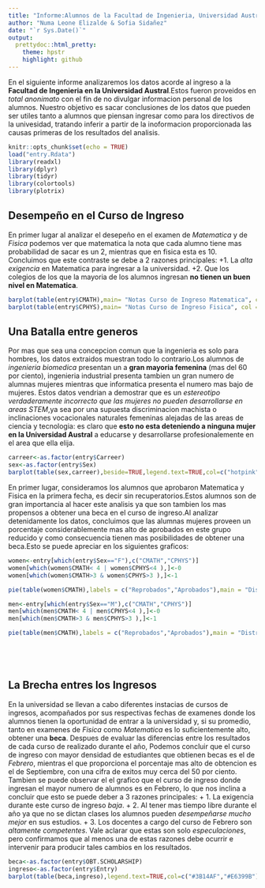 ```yaml
---
title: "Informe:Alumnos de la Facultad de Ingenieria, Universidad Austral"
author: "Numa Leone Elizalde & Sofia Sidañez"
date: "`r Sys.Date()`"
output:
  prettydoc::html_pretty:
    theme: hpstr
    highlight: github
---
```

En el siguiente informe analizaremos los datos acorde al ingreso a la **Facultad de Ingenieria en la Universidad Austral**.Estos fueron proveidos en *total anonimato* con el fin de no divulgar informacion personal de los alumnos.
Nuestro objetivo es sacar conclusiones de los datos que pueden ser utiles tanto a alumnos que piensan ingresar como para los directivos de la univesidad, tratando inferir a partir de la inoformacion proporcionada las causas primeras de los resultados del analisis.

```r
knitr::opts_chunk$set(echo = TRUE)
load("entry.Rdata")
library(readxl)
library(dplyr)
library(tidyr)
library(colortools)
library(plotrix)
```

## Desempeño en el Curso de Ingreso
En primer lugar al analizar el desepeño en el examen de *Matematica* y de *Fisica* podemos ver que matematica la nota que cada alumno tiene mas probabilidad de sacar es un 2, mientras que en fisica esta es 10.
Concluimos que este contraste se debe a 2 razones principales:
+1. La *alta exigencia* en Matematica para ingresar a la universidad.
+2. Que los colegios de los que la mayoria de los alumnos ingresan **no tienen un buen nivel en Matematica**.


```r

barplot(table(entry$CMATH),main= "Notas Curso de Ingreso Matematica", col = rainbow(12))
barplot(table(entry$CPHYS),main= "Notas Curso de Ingreso Fisica", col = rainbow(12))


```

## Una Batalla entre generos

Por mas que sea una concepcion comun que la ingenieria es solo para hombres, los datos extraidos muestran todo lo contrario.Los alumnos de *ingenieria biomedica* presentan un a **gran mayoria femenina** (mas del 60 por ciento), ingenieria industrial presenta tambien un gran numero de alumnas mujeres mientras que informatica presenta el numero mas bajo de mujeres.
Estos datos vendrian a demostrar que es un *estereotipo verdaderamente incorrecto que las mujeres no pueden desarrollarse en areas STEM*,ya sea por una supuesta discriminacion machista o inclinaciones vocacionales naturales femeninas alejadas de las areas de ciencia y tecnologia: es claro que **esto no esta deteniendo a ninguna mujer en la Universidad Austral** a  educarse y desarrollarse profesionalemente en el area que ella elija.

```r
carreer<-as.factor(entry$Carreer)
sex<-as.factor(entry$Sex)
barplot(table(sex,carreer),beside=TRUE,legend.text=TRUE,col=c("hotpink","cyan"),main="Proporcion De Mujeres y Hombres Por Carrera")

```




En primer lugar, consideramos los alumnos que aprobaron Matematica y Fisica en la primera fecha, es decir sin recuperatorios.Estos alumnos son de gran importancia al hacer este analisis ya que son tambien los mas propensos a obtener una beca en el curso de ingreso.Al analizar detenidamente los datos, concluimos que las alumnas mujeres proveen un porcentaje considerablemente mas alto de aprobados en este grupo reducido y como consecuencia tienen mas posibilidades de obtener una beca.Esto se puede apreciar en los siguientes graficos:

```r
women<-entry[which(entry$Sex=="F"),c("CMATH","CPHYS")]
women[which(women$CMATH< 4 | women$CPHYS<4 ),]<-0
women[which(women$CMATH>3 & women$CPHYS>3 ),]<-1

pie(table(women$CMATH),labels = c("Reprobados","Aprobados"),main = "Distribucion de aprobados mujeres",col = c("magenta","hotpink"))

men<-entry[which(entry$Sex=="M"),c("CMATH","CPHYS")]
men[which(men$CMATH< 4 | men$CPHYS<4 ),]<-0
men[which(men$CMATH>3 & men$CPHYS>3 ),]<-1

pie(table(men$CMATH),labels = c("Reprobados","Aprobados"),main = "Distribucion de aprobados hombres",col = c("cyan","blue"))






```



##  La Brecha entres los Ingresos

En la universidad se llevan a cabo diferentes instacias de cursos de ingresos, acompañados por sus respectivas fechas de examenes donde los alumnos tienen la oportunidad de entrar a la universidad y, si su promedio, tanto en examenes de *Fisica* como *Matematica* es lo suficientemente alto, obtener una **beca**.
Despues de evaluar las diferencias entre los resultados de cada curso de realizado durante el año, Podemos concluir que el curso de ingreso con mayor densidad de estudiantes que obtienen becas es el de *Febrero*, mientras el que proporciona el porcentaje mas alto de obtencion es el de Septiembre, con una cifra de exitos muy cerca del 50 por ciento.
Tambien se puede observar el el grafico que el curso de ingreso donde ingresan el mayor numero de alumnos es en Febrero, lo que nos inclina a concluir que esto se puede deber a 3 razones principales:
+ 1. La exigencia durante este curso de ingreso *baja*.
+ 2. Al tener mas tiempo libre durante el año ya que no se dictan clases los alumnos pueden *desempeñarse mucho mejor* en sus estudios.
+ 3. Los docentes a cargo del curso de Febrero son *altamente competentes*.
Vale aclarar que estas son solo *especulaciones*, pero confirmamos que al menos una de estas razones debe ocurrir e intervenir para producir tales cambios en los resultados.

```r

beca<-as.factor(entry$OBT.SCHOLARSHIP)
ingreso<-as.factor(entry$Entry)
barplot(table(beca,ingreso),legend.text=TRUE,col=c("#3B14AF","#E6399B"),ylab="Cantidad de Alumnos",xlab="Ingreso",main="Beca Por Curso De Ingreso")



```





